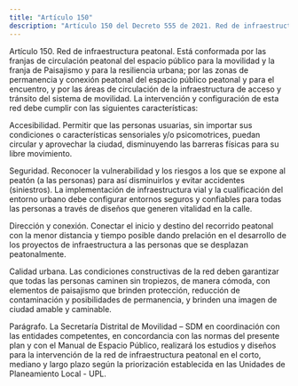 ```yaml
---
title: "Artículo 150"
description: "Artículo 150 del Decreto 555 de 2021. Red de infraestructura peatonal."
---
```


Artículo 150. Red de infraestructura peatonal. Está conformada por las franjas de circulación peatonal del espacio público para la movilidad y la franja de Paisajismo y para la resiliencia urbana; por las zonas de permanencia y conexión peatonal del espacio público peatonal y para el encuentro, y por las áreas de circulación de la infraestructura de acceso y tránsito del sistema de movilidad. La intervención y configuración de esta red debe cumplir con las siguientes características:
 
Accesibilidad. Permitir que las personas usuarias, sin importar sus condiciones o características sensoriales y/o psicomotrices, puedan circular y aprovechar la ciudad, disminuyendo las barreras físicas para su libre movimiento.
 
Seguridad. Reconocer la vulnerabilidad y los riesgos a los que se expone al peatón (a las personas) para así disminuirlos y evitar accidentes (siniestros). La implementación de infraestructura vial y la cualificación del entorno urbano debe configurar entornos seguros y confiables para todas las personas a través de diseños que generen vitalidad en la calle.
 
Dirección y conexión. Conectar el inicio y destino del recorrido peatonal con la menor distancia y tiempo posible dando prelación en el desarrollo de los proyectos de infraestructura a las personas que se desplazan peatonalmente.
 
Calidad urbana. Las condiciones constructivas de la red deben garantizar que todas las personas caminen sin tropiezos, de manera cómoda, con elementos de paisajismo que brinden protección, reducción de contaminación y posibilidades de permanencia, y brinden una imagen de ciudad amable y caminable.
 
Parágrafo. La Secretaría Distrital de Movilidad – SDM en coordinación con las entidades competentes, en concordancia con las normas del presente plan y con el Manual de Espacio Público, realizará los estudios y diseños para la intervención de la red de infraestructura peatonal en el corto, mediano y largo plazo según la priorización establecida en las Unidades de Planeamiento Local - UPL.